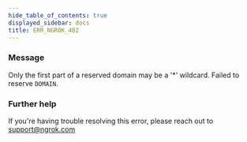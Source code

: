 ```yaml
---
hide_table_of_contents: true
displayed_sidebar: docs
title: ERR_NGROK_402
---
```


### Message

Only the first part of a reserved domain may be a '\*' wildcard. Failed to reserve `DOMAIN`.

### Further help

If you're having trouble resolving this error, please reach out to [support@ngrok.com](mailto:support@ngrok.com?subject=Help%20with%20ERR_NGROK_402)
